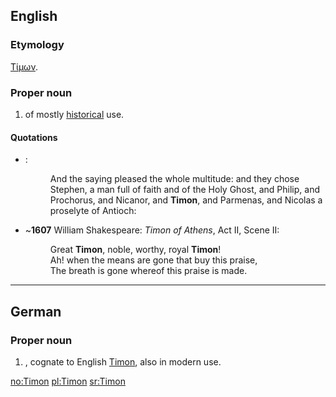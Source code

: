 ==English==

===Etymology===
{{etyl|grc}} [[Τίμων]].

===Proper noun===
{{en-proper-noun}}

# {{given name|male||}} of mostly [[historical]] use.

====Quotations====
* {{RQ:Authorized Version|Acts|6|5}}:
*: And the saying pleased the whole multitude: and they chose Stephen, a man full of faith and of the Holy Ghost, and Philip, and Prochorus, and Nicanor, and '''Timon''', and Parmenas, and Nicolas a proselyte of Antioch:
* ~'''1607''' William Shakespeare: ''Timon of Athens'', Act II, Scene II:
*: Great '''Timon''', noble, worthy, royal '''Timon'''!
*: Ah! when the means are gone that buy this praise,
*: The breath is gone whereof this praise is made.

----

==German==

===Proper noun===
{{infl|de|proper noun}}

# {{given name|male|lang=de}}, cognate to English [[#English|Timon]], also in modern use.

[[no:Timon]]
[[pl:Timon]]
[[sr:Timon]]